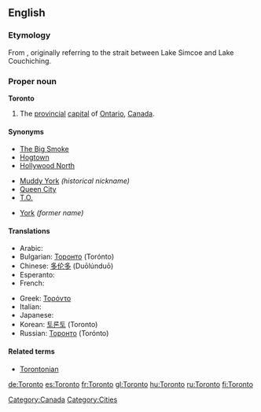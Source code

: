 ==English==
{{wikipedia}}

===Etymology===
From {{etyl|moh}} {{term|tkaronto||where trees stand in water}}, originally referring to the strait between Lake Simcoe and Lake Couchiching.

===Proper noun===
'''Toronto'''

# The [[provincial]] [[capital]] of [[Ontario]], [[Canada]].

====Synonyms====
{{top3}}
* [[Big Smoke|The Big Smoke]]
* [[Hogtown]]
* [[Hollywood North]]
{{mid3}}
* [[Muddy York]] ''(historical nickname)''
* [[Queen City]]
* [[T.O.]]
{{mid3}}
* [[York]] ''(former name)''
{{bottom}}

====Translations====
{{trans-top|provincial capital on Ontario, Canada}}
* Arabic: {{t|ar|تورونتو|m|tr=Torontu}}
* Bulgarian: [[Торонто]] (Torónto)
* Chinese: [[多伦多]] (Duōlúnduō)
* Esperanto: {{t|eo|Toronto}}
* French: {{t+|fr|Toronto}}
{{trans-mid}}
* Greek: [[Τορόντο]]
* Italian: {{t-|it|Toronto}}
* Japanese: {{t-|ja|トロント|tr=Toronto}}
* Korean: [[토론토]] (Toronto)
* Russian: [[Торонто]] (Torónto) {{m}} {{indeclinable}}
{{trans-bottom}}

====Related terms====
* [[Torontonian]]

[[Category:Canada]]
[[Category:Cities]]

[[de:Toronto]]
[[es:Toronto]]
[[fr:Toronto]]
[[gl:Toronto]]
[[hu:Toronto]]
[[ru:Toronto]]
[[fi:Toronto]]